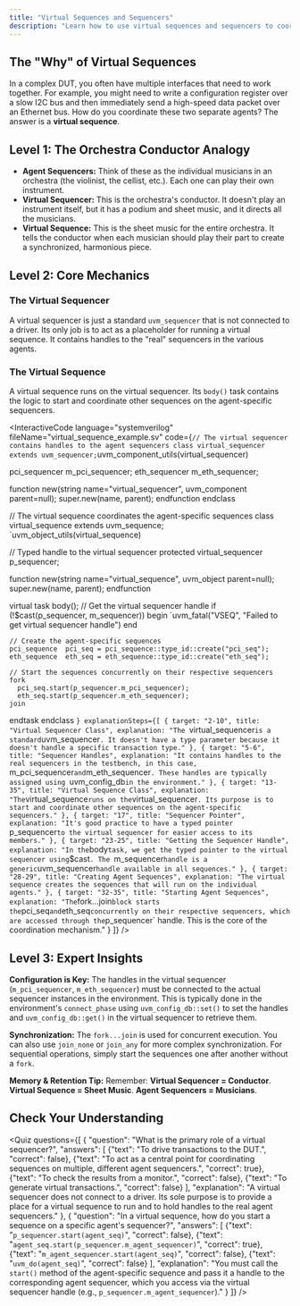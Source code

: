 ```yaml
---
title: "Virtual Sequences and Sequencers"
description: "Learn how to use virtual sequences and sequencers to coordinate and synchronize stimulus across multiple agents in a UVM testbench."
---
```



## The "Why" of Virtual Sequences

In a complex DUT, you often have multiple interfaces that need to work together. For example, you might need to write a configuration register over a slow I2C bus and then immediately send a high-speed data packet over an Ethernet bus. How do you coordinate these two separate agents? The answer is a **virtual sequence**.

## Level 1: The Orchestra Conductor Analogy

- **Agent Sequencers:** Think of these as the individual musicians in an orchestra (the violinist, the cellist, etc.). Each one can play their own instrument.
- **Virtual Sequencer:** This is the orchestra's conductor. It doesn't play an instrument itself, but it has a podium and sheet music, and it directs all the musicians.
- **Virtual Sequence:** This is the sheet music for the entire orchestra. It tells the conductor when each musician should play their part to create a synchronized, harmonious piece.

## Level 2: Core Mechanics

### The Virtual Sequencer

A virtual sequencer is just a standard `uvm_sequencer` that is not connected to a driver. Its only job is to act as a placeholder for running a virtual sequence. It contains handles to the "real" sequencers in the various agents.

### The Virtual Sequence

A virtual sequence runs on the virtual sequencer. Its `body()` task contains the logic to start and coordinate other sequences on the agent-specific sequencers.

<div className="flex justify-center items-center my-8 p-4 border rounded-lg shadow-sm bg-white">
  <UvmVirtualSequencerDiagram />
</div>

<InteractiveCode
  language="systemverilog"
  fileName="virtual_sequence_example.sv"
  code={`
// The virtual sequencer contains handles to the agent sequencers
class virtual_sequencer extends uvm_sequencer;
  `uvm_component_utils(virtual_sequencer)

  pci_sequencer  m_pci_sequencer;
  eth_sequencer  m_eth_sequencer;

  function new(string name="virtual_sequencer", uvm_component parent=null);
    super.new(name, parent);
  endfunction
endclass

// The virtual sequence coordinates the agent-specific sequences
class virtual_sequence extends uvm_sequence;
  `uvm_object_utils(virtual_sequence)

  // Typed handle to the virtual sequencer
  protected virtual_sequencer p_sequencer;

  function new(string name="virtual_sequence", uvm_object parent=null);
    super.new(name, parent);
  endfunction

  virtual task body();
    // Get the virtual sequencer handle
    if (!$cast(p_sequencer, m_sequencer)) begin
      `uvm_fatal("VSEQ", "Failed to get virtual sequencer handle")
    end

    // Create the agent-specific sequences
    pci_sequence  pci_seq = pci_sequence::type_id::create("pci_seq");
    eth_sequence  eth_seq = eth_sequence::type_id::create("eth_seq");

    // Start the sequences concurrently on their respective sequencers
    fork
      pci_seq.start(p_sequencer.m_pci_sequencer);
      eth_seq.start(p_sequencer.m_eth_sequencer);
    join
  endtask
endclass
`}
  explanationSteps={[
    { target: "2-10", title: "Virtual Sequencer Class", explanation: "The `virtual_sequencer` is a standard `uvm_sequencer`. It doesn't have a type parameter because it doesn't handle a specific transaction type." },
    { target: "5-6", title: "Sequencer Handles", explanation: "It contains handles to the real sequencers in the testbench, in this case, `m_pci_sequencer` and `m_eth_sequencer`. These handles are typically assigned using `<Link href="/curriculum/T2_Intermediate/I-UVM-3_Sequences/uvm-config-db">uvm_config_db</Link>` in the environment." },
    { target: "13-35", title: "Virtual Sequence Class", explanation: "The `virtual_sequence` runs on the `virtual_sequencer`. Its purpose is to start and coordinate other sequences on the agent-specific sequencers." },
    { target: "17", title: "Sequencer Pointer", explanation: "It's good practice to have a typed pointer `p_sequencer` to the virtual sequencer for easier access to its members." },
    { target: "23-25", title: "Getting the Sequencer Handle", explanation: "In the `body` task, we get the typed pointer to the virtual sequencer using `$cast`. The `m_sequencer` handle is a generic `uvm_sequencer` handle available in all sequences." },
    { target: "28-29", title: "Creating Agent Sequences", explanation: "The virtual sequence creates the sequences that will run on the individual agents." },
    { target: "32-35", title: "Starting Agent Sequences", explanation: "The `fork...join` block starts the `pci_seq` and `eth_seq` concurrently on their respective sequencers, which are accessed through the `p_sequencer` handle. This is the core of the coordination mechanism." }
  ]}
/>

## Level 3: Expert Insights

**Configuration is Key:** The handles in the virtual sequencer (`m_pci_sequencer`, `m_eth_sequencer`) must be connected to the actual sequencer instances in the environment. This is typically done in the environment's `connect_phase` using `uvm_config_db::set()` to set the handles and `uvm_config_db::get()` in the virtual sequencer to retrieve them.

**Synchronization:** The `fork...join` is used for concurrent execution. You can also use `join_none` or `join_any` for more complex synchronization. For sequential operations, simply start the sequences one after another without a `fork`.

**Memory & Retention Tip:** Remember: **Virtual Sequencer = Conductor**. **Virtual Sequence = Sheet Music**. **Agent Sequencers = Musicians**.

## Check Your Understanding

<Quiz questions={[
    {
      "question": "What is the primary role of a virtual sequencer?",
      "answers": [
        {"text": "To drive transactions to the DUT.", "correct": false},
        {"text": "To act as a central point for coordinating sequences on multiple, different agent sequencers.", "correct": true},
        {"text": "To check the results from a monitor.", "correct": false},
        {"text": "To generate virtual transactions.", "correct": false}
      ],
      "explanation": "A virtual sequencer does not connect to a driver. Its sole purpose is to provide a place for a virtual sequence to run and to hold handles to the real agent sequencers."
    },
    {
      "question": "In a virtual sequence, how do you start a sequence on a specific agent's sequencer?",
      "answers": [
        {"text": "`p_sequencer.start(agent_seq)`", "correct": false},
        {"text": "`agent_seq.start(p_sequencer.m_agent_sequencer)`", "correct": true},
        {"text": "`m_agent_sequencer.start(agent_seq)`", "correct": false},
        {"text": "`uvm_do(agent_seq)`", "correct": false}
      ],
      "explanation": "You must call the `start()` method of the agent-specific sequence and pass it a handle to the corresponding agent sequencer, which you access via the virtual sequencer handle (e.g., `p_sequencer.m_agent_sequencer`)."
    }
  ]} />
